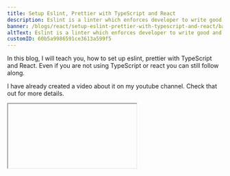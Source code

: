 ```yaml
---
title: Setup Eslint, Prettier with TypeScript and React
description: Eslint is a linter which enforces developer to write good and consistent code all over Project. Prettier is a good formatter tool that automatically formats the source code.
banner: /blogs/react/setup-eslint-prettier-with-typescript-and-react/banner.png
altText: Eslint is a linter which enforces developer to write good and consistent code all over Project. Prettier is a good formatter tool that automatically formats the source code.
customID: 60b5a9986591ce3613a599f5
---
```


In this blog, I will teach you, how to set up eslint, prettier with TypeScript and React. Even if you are not using TypeScript or react you can still follow along.

I have already created a video about it on my youtube channel. Check that out for more details.
<Iframe title='Setup Eslint, Prettier with TypeScript and React' videoID="T-n0mrssDiw"  /> 
If you like this video, please like share, and Subscribe to my channel.

For react, I will use Nextjs. Again the principles are the same. You can also use it with create-react-app.

## Editor setup
You need to install eslint and prettier plugins for your editor. To learn more, visit these links.
[ Eslint ](https://eslint.org/docs/user-guide/integrations#editors)
[Prettier](https://prettier.io/docs/en/editors.html)


## Setup
```bash
yarn create-next-app
```

Then put your app name. I am going to call it `eslint-prettier-typescript-react`

After that, it will set everything for you.

Now change the directory to the folder.

```bash
cd eslint-prettier-typescript-react
```

### TypeScript setup for Nextjs (optional)

Create a `tsconfig.json` file.

```bash
touch tsconfig.json
```

Install typescript packages.

```bash
yarn add --dev typescript @types/react
```

Then start the server.

```bash
yarn dev
```

It will fill up the `tsconfig.json` file. Now convert all the javascript files to typescript files.

### Setup Absolute import
Absolute Import vs Relative Import

![Alt Text](https://dev-to-uploads.s3.amazonaws.com/uploads/articles/400gedk393xdn0h631ql.png)

Inside the `tsconfig.json` file. create a new property `baseUrl` and set the import point. I will create an `src` folder and put all source code inside that.

So add this extra code: 
```json
{
	"baseUrl": "src/"
	"include": ["next-env.d.ts", "**/*.ts", "**/*.tsx", "src/"],
}
```

### Setup eslint
- Install eslint globally on your computer.
```bash
	yarn global add eslint
```

- Inside your project initialize eslint.
```bash
	eslint --init
```
- Choose 3.

![Alt Text](https://dev-to-uploads.s3.amazonaws.com/uploads/articles/5a5qy6a4goz8yjtwgbm8.png)

- Choose 1

![Alt Text](https://dev-to-uploads.s3.amazonaws.com/uploads/articles/fcm9x4buujeufr1skj33.png)

- Choose your framework if you are using it. In my case `react`

![Alt Text](https://dev-to-uploads.s3.amazonaws.com/uploads/articles/aw6b38hxdgjgrqp1d0jt.png)

- If you are using TypeScript then `yes`. I am using TypeScript.

![Alt Text](https://dev-to-uploads.s3.amazonaws.com/uploads/articles/e4eutfvqk6vweeu4phcg.png)

- Browser in my case.

![Alt Text](https://dev-to-uploads.s3.amazonaws.com/uploads/articles/iql056fynfoz6390k4m7.png)

- Use a popular style guide.

![Alt Text](https://dev-to-uploads.s3.amazonaws.com/uploads/articles/nkrsxzg3l71ah8p1vea9.png)

- I would like to use the Airbnb style guide. You can choose any style guide. But Airbnb is good and I recommend it.

![Alt Text](https://dev-to-uploads.s3.amazonaws.com/uploads/articles/jk8bfygud485tck9hh3c.png)

- I will use json for my config file.

![Alt Text](https://dev-to-uploads.s3.amazonaws.com/uploads/articles/ntnjtfvmpvnwbbyffp64.png)

- It will ask you to install some packages to Install with `npm`. If you want to use `npm` then go ahead. But I will use yarn. 

![Alt Text](https://dev-to-uploads.s3.amazonaws.com/uploads/articles/q8u06509o0ztw7h3mlag.png)

So For those who are using yarn like me, You can copy and paste package names and install them.

##### With typescript: 

```bash
yarn add --dev eslint-plugin-react @typescript-eslint/eslint-plugin@latest eslint-config-airbnb@latest eslint eslint-plugin-import eslint-plugin-jsx-a11y eslint-plugin-react-hooks  @typescript-eslint/parser@latest
```

##### Without typescript: 

```bash
yarn add --dev eslint-plugin-react  eslint-config-airbnb@latest eslint eslint-plugin-import eslint-plugin-jsx-a11y eslint-plugin-react-hooks  
```
It will create an eslint config file `.eslintrc`. It will be a hidden file.


### Prettier Setup

- Let's install prettier.
```bash
yarn add --dev eslint-config-prettier prettier
```

- Create a prettier config file.
```ash 
touch .prettierrc.json
```

Now you can put your config in the `.prettierrc.json` file in json format. You can find the options from [here](https://prettier.io/docs/en/configuration.html)

My basic config for prettier.
```json
	{
		"singleQuote": true,
		"useTabs": true,
		"tabWidth": 1,
		"semi": false,
		"jsxSingleQuote": true,
		"arrowParens": "avoid"
	}
```

Now we are done with prettier. Let's set up eslint config.

### ESlint config setup

Your `.eslintrc` file should look like this.
```json
	{
	    "env": {
		   "browser": true,
		   "es2021": true
	    },
	    "extends": [
		   "plugin:react/recommended",
		   "airbnb"
	    ],
	    "parser": "@typescript-eslint/parser",
	    "parserOptions": {
		   "ecmaFeatures": {
			  "jsx": true
		   },
		   "ecmaVersion": 12,
		   "sourceType": "module"
	    },
	    "plugins": [
		   "react",
		   "@typescript-eslint"
	    ],
	    "rules": {
	    }
	}
```

We need to extend the eslint config with prettier. So add `prettier` to `extends` array.
```json
	{
		"extends": [
		   "plugin:react/recommended",
		   "airbnb",
		   "prettier" 
	    ],
	}
```

###### Let's fix some eslint errors

To turn any rule `off` or `on`, add the rules to the rules array. You can find the docs from [here](https://eslint.org/docs/user-guide/configuring/rules). Please watch my video to understand it well.

- allow jsx on other extensions.

```json
	{
		"rules": {
			"react/jsx-filename-extension": [
					1, { "extensions": [".js", ".jsx", ".ts", ".tsx"] }
			]
		}
	}
```


- File extension on import statement.

```json
{
	"rules": {
			"import/extensions": [
				"error",
				"always",
				{
					"js": "never",
					"jsx": "never",
					"ts": "never",
					"tsx": "never"
				}
			],
		}
}
```

- Import unresolved error for absolute import(if you are using).
```json 
	{
		"settings": {
			"import/resolver": {
				"node": {
					"extensions": [".js", ".jsx", ".ts", ".tsx"],
					"moduleDirectory": ["node_modules", "src/"]
				}
			}
		}
	}
```

You can find my Eslint config from [here](https://gist.github.com/thatanjan/c3c2622e0360ecacb7aba9c7418023a1)

So, that's it for today. I hope I have covered everything that you need to know about how to set up.

## Shameless Plug

I have made a video about how to build a carousel postcard with React, Material-UI, and Swiper.js.
If you are interested you can check the video.

<Iframe videoID="NDyjI7hd4uE "  /> 

You can also demo the application form [here](https://insta-carousel-demo.vercel.app/)

![Screenshot of Insta Carousel](https://raw.githubusercontent.com/thatanjan/insta-carousel-yt/development/public/Screenshot%20of%20the%20App.png)

Please like and subscribe to [Cules Coding](https://www.youtube.com/channel/UCBaGowNYTUsm3IDaHbLRMYw?sub_confirmation=1). It motivates me to create more content like this.

## About me

#### Why do I do what I do?

The Internet has revolutionized our life. I want to make the internet more beautiful and useful.

#### What do I do?

I ended up being a full-stack software engineer.

#### What can I do?

I can develop complex full-stack web applications like social media applications or e-commerce sites.

#### What have I done?

I have developed a social media application called [Confession](https://con-fession.vercel.app/). The goal of this application is to help people overcome their imposter syndrome by sharing our failure stories.
I also love to share my knowledge. So, I run a youtube channel called [Cules Coding](https://www.youtube.com/channel/UCBaGowNYTUsm3IDaHbLRMYw?sub_confirmation=1) where I teach people full-stack web development, data structure algorithms, and many more. So, Subscribe to Cules Coding so that you don't miss the cool stuff.

## Want to work with me?

I am looking for a team where I can show my ambition and passion and produce great value for them.
Contact me through my email or any social media as @thatanjan. I would be happy to have a touch with you.

## Contacts

Email: thatanjan@gmail.com

linkedin: [@thatanjan](https://linkedin.com/in/thatanjan/)

portfolio: [anjan](https://thatanjan.me/)

Github: [@thatanjan](https://github.com/thatAnjan/)

Instagram (personal): [@thatanjan](https://instagram.com/thatAnjan/)

Instagram (youtube channel): [@thatanjan](https://instagram.com/cules_coding/)

twitter: [@thatanjan](https://twitter.com/thatAnjan)

Blogs you might want to read:
- [ Eslint, prettier setup with TypeScript and react ](/blog/setup-eslint-prettier-with-typescript-and-react)
- [What is Client-Side Rendering?](/blog/what-is-client-side-rendering)
- [What is Server Side Rendering?](/blog/what-is-server-side-rendering)
- [Everything you need to know about tree data structure](/blog/everything-you-need-to-know-about-tree-data-structure)
- [13 reasons why you should use Nextjs](/blog/13-reasons-why-you-should-use-Nextjs)

Videos might you might want to watch:
<Iframe videoID="NDyjI7hd4uE" /> 
<Iframe videoID="T-n0mrssDiw" />   
<Iframe videoID="Be_C_Op8Tx8" />
<Iframe videoID="ag3je1g0BN8" />
<Iframe videoID="B3HX2rWyKlU" />
<Iframe videoID="C6VytdSDNSk" />
